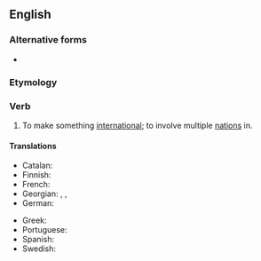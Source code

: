 ==English==

===Alternative forms===
* {{l|en|internationalise}}

===Etymology===
{{suffix|en|international|ize}}

===Verb===
{{en-verb}}

# {{lb|en|transitive}} To make something [[international]]; to involve multiple [[nation]]s in.

====Translations====
{{trans-top|to make something international}}
* Catalan: {{t+|ca|internacionalitzar}}
* Finnish: {{t+|fi|kansainvälistää}}
* French: {{t+|fr|internationaliser}}
* Georgian: {{t|ka|ინტერნაციონალიზება}}, {{t|ka|გაინტერანციონალურება}}, {{t|ka|ინტერნაციონალიზაციის მოხდენა}}
* German: {{t+|de|internationalisieren}}
{{trans-mid}}
* Greek: {{t+|el|διεθνοποιώ}}
* Portuguese: {{t+|pt|internacionalizar}}
* Spanish: {{t+|es|internacionalizar}}
* Swedish: {{t+|sv|internationalisera}}
{{trans-bottom}}
